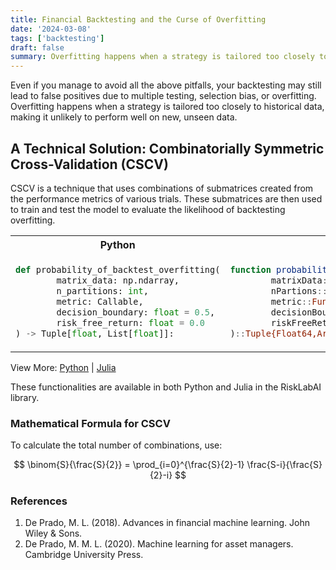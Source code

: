 ```yaml
---
title: Financial Backtesting and the Curse of Overfitting
date: '2024-03-08'
tags: ['backtesting']
draft: false
summary: Overfitting happens when a strategy is tailored too closely to historical data, making it unlikely to perform well on new, unseen data.
---
```


Even if you manage to avoid all the above pitfalls, your backtesting may still lead to false positives due to multiple testing, selection bias, or overfitting. Overfitting happens when a strategy is tailored too closely to historical data, making it unlikely to perform well on new, unseen data.

## A Technical Solution: Combinatorially Symmetric Cross-Validation (CSCV)

CSCV is a technique that uses combinations of submatrices created from the performance metrics of various trials. These submatrices are then used to train and test the model to evaluate the likelihood of backtesting overfitting.

<div style={{display: 'flex', justifyContent: 'center'}}>
  <table style={{tableLayout: 'fixed', width: '90%'}}>
  <tr>
    <th style={{width: '50%', textAlign: 'center'}}>Python</th>
    <th style={{width: '50%', textAlign: 'center'}}>Julia</th>
  </tr>

  <tr>
  <td style={{border: '1px solid transparent'}}>

```python
def probability_of_backtest_overfitting(
        matrix_data: np.ndarray,
        n_partitions: int,
        metric: Callable,
        decision_boundary: float = 0.5,
        risk_free_return: float = 0.0
) -> Tuple[float, List[float]]:
```

  </td>
  <td style={{border: '1px solid transparent'}}>

```julia
function probabilityOfBacktestOverfitting(
        matrixData::Matrix,
        nPartions::Integer,
        metric::Function;
        decisionBoundary= 0.5::Float64 ,
        riskFreeReturn  = 0 ::Float64
)::Tuple{Float64,Array}
```

  </td>
  </tr>
  </table>
</div>

View More: [Python](https://www.github.com/risklabai/RiskLabAI.py) | [Julia](https://www.github.com/risklabai/RiskLabAI.jl)

These functionalities are available in both Python and Julia in the RiskLabAI library.

### Mathematical Formula for CSCV

To calculate the total number of combinations, use:

$$
\binom{S}{\frac{S}{2}} = \prod_{i=0}^{\frac{S}{2}-1} \frac{S-i}{\frac{S}{2}-i}
$$

### References

1. De Prado, M. L. (2018). Advances in financial machine learning. John Wiley & Sons.
2. De Prado, M. M. L. (2020). Machine learning for asset managers. Cambridge University Press.
